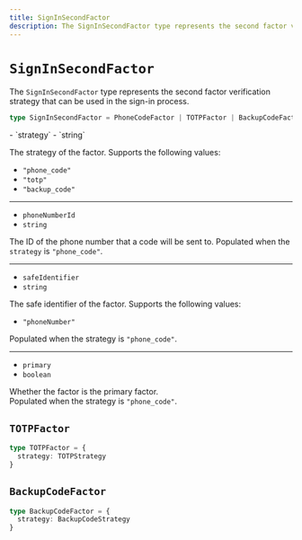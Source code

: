 ```yaml
---
title: SignInSecondFactor
description: The SignInSecondFactor type represents the second factor verification strategy that can be used in the sign-in process.
---
```


# `SignInSecondFactor`

The `SignInSecondFactor` type represents the second factor verification strategy that can be used in the sign-in process.

```ts
type SignInSecondFactor = PhoneCodeFactor | TOTPFactor | BackupCodeFactor
```

<Properties>
  - `strategy`
  - `string`

  The strategy of the factor. Supports the following values:

  - `"phone_code"`
  - `"totp"`
  - `"backup_code"`

  ---

  - `phoneNumberId`
  - `string`

  The ID of the phone number that a code will be sent to. Populated when the `strategy` is `"phone_code"`.

  ---

  - `safeIdentifier`
  - `string`

  The safe identifier of the factor. Supports the following values:

  - `"phoneNumber"`

  Populated when the strategy is `"phone_code"`.

  ---

  - `primary`
  - `boolean`

  Whether the factor is the primary factor. <br />Populated when the strategy is `"phone_code"`.
</Properties>

## `TOTPFactor`

```ts
type TOTPFactor = {
  strategy: TOTPStrategy
}
```

## `BackupCodeFactor`

```ts
type BackupCodeFactor = {
  strategy: BackupCodeStrategy
}
```
